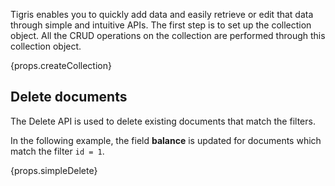 
Tigris enables you to quickly add data and easily retrieve or edit that data through simple and
intuitive APIs. The first step is to set up the collection object. All the CRUD operations on
the collection are performed through this collection object.

<CodeBlock language={props.codeLang}>{props.createCollection}</CodeBlock>

## Delete documents

The Delete API is used to delete existing documents that match the filters.

In the following example, the field **balance** is updated for documents which
match the filter `id = 1`.

<CodeBlock language={props.codeLang}>{props.simpleDelete}</CodeBlock>
